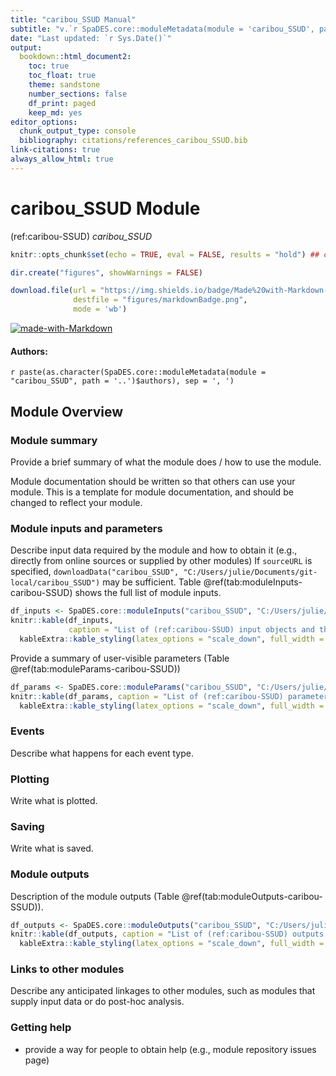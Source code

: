 ```yaml
---
title: "caribou_SSUD Manual"
subtitle: "v.`r SpaDES.core::moduleMetadata(module = 'caribou_SSUD', path = '..')$version`"
date: "Last updated: `r Sys.Date()`"
output:
  bookdown::html_document2:
    toc: true
    toc_float: true
    theme: sandstone
    number_sections: false
    df_print: paged
    keep_md: yes
editor_options:
  chunk_output_type: console
  bibliography: citations/references_caribou_SSUD.bib
link-citations: true
always_allow_html: true
---
```


# caribou_SSUD Module

<!-- the following are text references used in captions for LaTeX compatibility -->
(ref:caribou-SSUD) *caribou_SSUD*

```r
knitr::opts_chunk$set(echo = TRUE, eval = FALSE, results = "hold") ## change to eval = TRUE if all chunks are to be evaluated

dir.create("figures", showWarnings = FALSE)

download.file(url = "https://img.shields.io/badge/Made%20with-Markdown-1f425f.png",
              destfile = "figures/markdownBadge.png",
              mode = 'wb')
```

[![made-with-Markdown](figures/markdownBadge.png)](https://commonmark.org)

<!-- if knitting to pdf remember to add the pandoc_args: ["--extract-media", "."] option to yml in order to get the badge images -->

#### Authors:

`r paste(as.character(SpaDES.core::moduleMetadata(module = "caribou_SSUD", path = '..')$authors), sep = ', ')`
<!-- ideally separate authors with new lines, '\n' not working -->

## Module Overview

### Module summary

Provide a brief summary of what the module does / how to use the module.

Module documentation should be written so that others can use your module.
This is a template for module documentation, and should be changed to reflect your module.

### Module inputs and parameters

Describe input data required by the module and how to obtain it (e.g., directly from online sources or supplied by other modules)
If `sourceURL` is specified, `downloadData("caribou_SSUD", "C:/Users/julie/Documents/git-local/caribou_SSUD")` may be sufficient.
Table \@ref(tab:moduleInputs-caribou-SSUD) shows the full list of module inputs.

```r
df_inputs <- SpaDES.core::moduleInputs("caribou_SSUD", "C:/Users/julie/Documents/git-local/caribou_SSUD")
knitr::kable(df_inputs,
             caption = "List of (ref:caribou-SSUD) input objects and their description.") |>
  kableExtra::kable_styling(latex_options = "scale_down", full_width = TRUE)
```

Provide a summary of user-visible parameters (Table \@ref(tab:moduleParams-caribou-SSUD))


```r
df_params <- SpaDES.core::moduleParams("caribou_SSUD", "C:/Users/julie/Documents/git-local/caribou_SSUD")
knitr::kable(df_params, caption = "List of (ref:caribou-SSUD) parameters and their description.") |>
  kableExtra::kable_styling(latex_options = "scale_down", full_width = TRUE)
```

### Events

Describe what happens for each event type.

### Plotting

Write what is plotted.

### Saving

Write what is saved.

### Module outputs

Description of the module outputs (Table \@ref(tab:moduleOutputs-caribou-SSUD)).

```r
df_outputs <- SpaDES.core::moduleOutputs("caribou_SSUD", "C:/Users/julie/Documents/git-local/caribou_SSUD")
knitr::kable(df_outputs, caption = "List of (ref:caribou-SSUD) outputs and their description.") |>
  kableExtra::kable_styling(latex_options = "scale_down", full_width = TRUE)
```

### Links to other modules

Describe any anticipated linkages to other modules, such as modules that supply input data or do post-hoc analysis.

### Getting help

-   provide a way for people to obtain help (e.g., module repository issues page)
